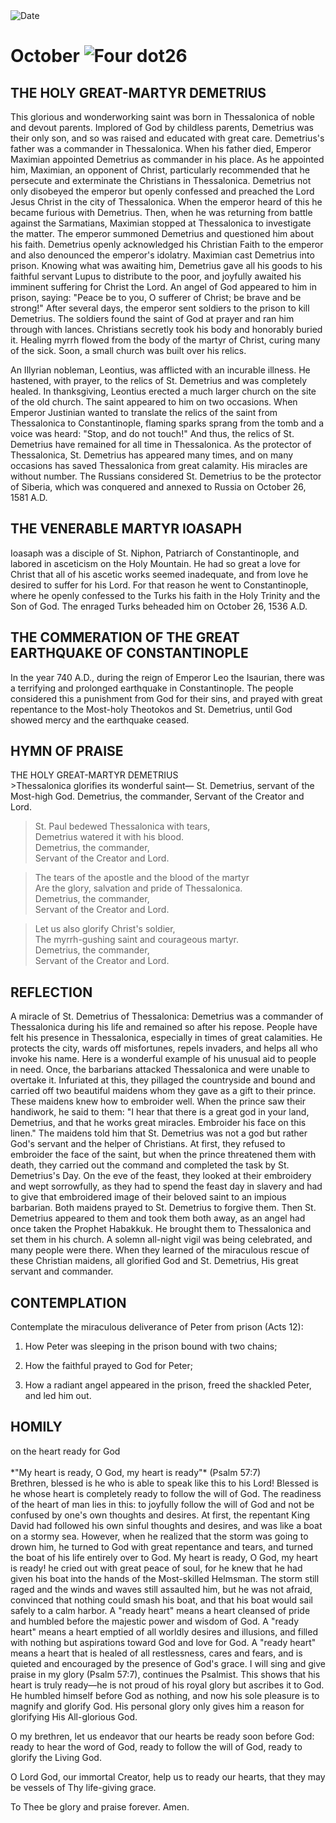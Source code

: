 
<RunningHead />
<Image src="/title-imprint.png" height={68} width={50} alt="Date" className="title-imprint"/>

# <div id="date">October <Image className="four-dot" src="/four-dot.png" height={15} width={15} alt="Four dot" />26</div>

## THE HOLY GREAT-MARTYR DEMETRIUS

This glorious and wonderworking saint was born in Thessalonica of noble and devout parents. Implored of God by childless parents, Demetrius was their only son, and so was raised and educated with great care. Demetrius's father was a commander in Thessalonica. When his father died, Emperor Maximian appointed Demetrius as commander in his place. As he appointed him, Maximian, an opponent of Christ, particularly recommended that he persecute and exterminate the Christians in Thessalonica. Demetrius not only disobeyed the emperor but openly confessed and preached the Lord Jesus Christ in the city of Thessalonica. When the emperor heard of this he became furious with Demetrius. Then, when he was returning from battle against the Sarmatians, Maximian stopped at Thessalonica to investigate the matter. The emperor summoned Demetrius and questioned him about his faith. Demetrius openly acknowledged his Christian Faith to the emperor and also denounced the emperor's idolatry. Maximian cast Demetrius into prison. Knowing what was awaiting him, Demetrius gave all his goods to his faithful servant Lupus to distribute to the poor, and joyfully awaited his imminent suffering for Christ the Lord. An angel of God appeared to him in prison, saying: "Peace be to you, O sufferer of Christ; be brave and be strong!" After several days, the emperor sent soldiers to the prison to kill Demetrius. The soldiers found the saint of God at prayer and ran him through with lances. Christians secretly took his body and honorably buried it. Healing myrrh flowed from the body of the martyr of Christ, curing many of the sick. Soon, a small church was built over his relics.

An Illyrian nobleman, Leontius, was afflicted with an incurable illness. He hastened, with prayer, to the relics of St. Demetrius and was completely healed. In thanksgiving, Leontius erected a much larger church on the site of the old church. The saint appeared to him on two occasions. When Emperor Justinian wanted to translate the relics of the saint from Thessalonica to Constantinople, flaming sparks sprang from the tomb and a voice was heard: "Stop, and do not touch!" And thus, the relics of St. Demetrius have remained for all time in Thessalonica. As the protector of Thessalonica, St. Demetrius has appeared many times, and on many occasions has saved Thessalonica from great calamity. His miracles are without number. The Russians considered St. Demetrius to be the protector of Siberia, which was conquered and annexed to Russia on October 26, 1581 A.D.

## THE VENERABLE MARTYR IOASAPH

Ioasaph was a disciple of St. Niphon, Patriarch of Constantinople, and labored in asceticism on the Holy Mountain. He had so great a love for Christ that all of his ascetic works seemed inadequate, and from love he desired to suffer for his Lord. For that reason he went to Constantinople, where he openly confessed to the Turks his faith in the Holy Trinity and the Son of God. The enraged Turks beheaded him on October 26, 1536 A.D.

## THE COMMERATION OF THE GREAT EARTHQUAKE OF CONSTANTINOPLE

In the year 740 A.D., during the reign of Emperor Leo the Isaurian, there was a terrifying and prolonged earthquake in Constantinople. The people considered this a punishment from God for their sins, and prayed with great repentance to the Most-holy Theotokos and St. Demetrius, until God showed mercy and the earthquake ceased.


## HYMN OF PRAISE
<div style={{textAlign:'center', color:'crimson', fontWeight:'bold'}}>
THE HOLY GREAT-MARTYR DEMETRIUS
</div>
>Thessalonica glorifies its wonderful saint—  
St. Demetrius, servant of the Most-high God.  
Demetrius, the commander,  
Servant of the Creator and Lord.  
  
>St. Paul bedewed Thessalonica with tears,  
Demetrius watered it with his blood.  
Demetrius, the commander,  
Servant of the Creator and Lord.  
  
>The tears of the apostle and the blood of the martyr  
Are the glory, salvation and pride of Thessalonica.  
Demetrius, the commander,  
Servant of the Creator and Lord.  
  
>Let us also glorify Christ's soldier,  
The myrrh-gushing saint and courageous martyr.  
Demetrius, the commander,  
Servant of the Creator and Lord.  


## REFLECTION

A miracle of St. Demetrius of Thessalonica: Demetrius was a commander of Thessalonica during his life and remained so after his repose. People have felt his presence in Thessalonica, especially in times of great calamities. He protects the city, wards off misfortunes, repels invaders, and helps all who invoke his name. Here is a wonderful example of his unusual aid to people in need. Once, the barbarians attacked Thessalonica and were unable to overtake it. Infuriated at this, they pillaged the countryside and bound and carried off two beautiful maidens whom they gave as a gift to their prince. These maidens knew how to embroider well. When the prince saw their handiwork, he said to them: "I hear that there is a great god in your land, Demetrius, and that he works great miracles. Embroider his face on this linen." The maidens told him that St. Demetrius was not a god but rather God's servant and the helper of Christians. At first, they refused to embroider the face of the saint, but when the prince threatened them with death, they carried out the command and completed the task by St. Demetrius's Day. On the eve of the feast, they looked at their embroidery and wept sorrowfully, as they had to spend the feast day in slavery and had to give that embroidered image of their beloved saint to an impious barbarian. Both maidens prayed to St. Demetrius to forgive them. Then St. Demetrius appeared to them and took them both away, as an angel had once taken the Prophet Habakkuk. He brought them to Thessalonica and set them in his church. A solemn all-night vigil was being celebrated, and many people were there. When they learned of the miraculous rescue of these Christian maidens, all glorified God and St. Demetrius, His great servant and commander.


## CONTEMPLATION

Contemplate the miraculous deliverance of Peter from prison (Acts 12):

1. How Peter was sleeping in the prison bound with two chains;

2. How the faithful prayed to God for Peter;

3. How a radiant angel appeared in the prison, freed the shackled Peter, and led him out.



## HOMILY
<div style={{textAlign:'center', color:'crimson', fontWeight:'bold'}}>
on the heart ready for God
</div>
<br />
<div style={{textAlign:'right'}}>
*"My heart is ready, O God, my heart is ready"* (Psalm 57:7)
</div>
Brethren, blessed is he who is able to speak like this to his Lord! Blessed is he whose heart is completely ready to follow the will of God. The readiness of the heart of man lies in this: to joyfully follow the will of God and not be confused by one's own thoughts and desires. At first, the repentant King David had followed his own sinful thoughts and desires, and was like a boat on a stormy sea. However, when he realized that the storm was going to drown him, he turned to God with great repentance and tears, and turned the boat of his life entirely over to God. My heart is ready, O God, my heart is ready! he cried out with great peace of soul, for he knew that he had given his boat into the hands of the Most-skilled Helmsman. The storm still raged and the winds and waves still assaulted him, but he was not afraid, convinced that nothing could smash his boat, and that his boat would sail safely to a calm harbor. A "ready heart" means a heart cleansed of pride and humbled before the majestic power and wisdom of God. A "ready heart" means a heart emptied of all worldly desires and illusions, and filled with nothing but aspirations toward God and love for God. A "ready heart" means a heart that is healed of all restlessness, cares and fears, and is quieted and encouraged by the presence of God's grace. I will sing and give praise in my glory (Psalm 57:7), continues the Psalmist. This shows that his heart is truly ready—he is not proud of his royal glory but ascribes it to God. He humbled himself before God as nothing, and now his sole pleasure is to magnify and glorify God. His personal glory only gives him a reason for glorifying His All-glorious God.

O my brethren, let us endeavor that our hearts be ready soon before God: ready to hear the word of God, ready to follow the will of God, ready to glorify the Living God.

O Lord God, our immortal Creator, help us to ready our hearts, that they may be vessels of Thy life-giving grace.

To Thee be glory and praise forever. Amen.